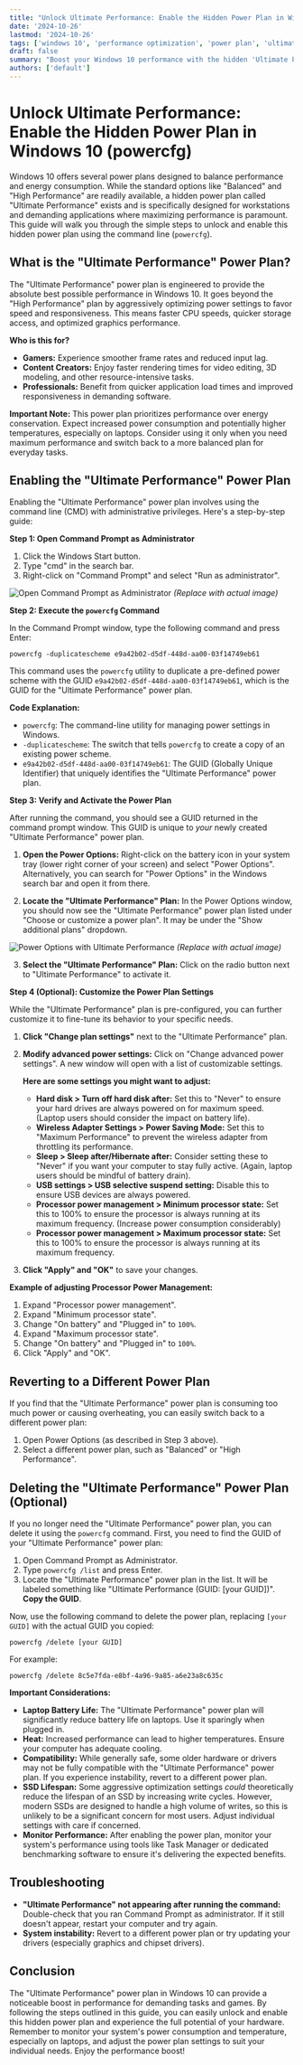 ```yaml
---
title: "Unlock Ultimate Performance: Enable the Hidden Power Plan in Windows 10 (powercfg)"
date: '2024-10-26'
lastmod: '2024-10-26'
tags: ['windows 10', 'performance optimization', 'power plan', 'ultimate performance', 'powercfg', 'cmd', 'gaming', 'high performance', 'windows tweaks']
draft: false
summary: "Boost your Windows 10 performance with the hidden 'Ultimate Performance' power plan. This guide provides a step-by-step tutorial using the command line (powercfg) to unlock and enable this high-performance mode for demanding applications and gaming."
authors: ['default']
---
```


# Unlock Ultimate Performance: Enable the Hidden Power Plan in Windows 10 (powercfg)

Windows 10 offers several power plans designed to balance performance and energy consumption.  While the standard options like "Balanced" and "High Performance" are readily available, a hidden power plan called "Ultimate Performance" exists and is specifically designed for workstations and demanding applications where maximizing performance is paramount.  This guide will walk you through the simple steps to unlock and enable this hidden power plan using the command line (`powercfg`).

## What is the "Ultimate Performance" Power Plan?

The "Ultimate Performance" power plan is engineered to provide the absolute best possible performance in Windows 10.  It goes beyond the "High Performance" plan by aggressively optimizing power settings to favor speed and responsiveness.  This means faster CPU speeds, quicker storage access, and optimized graphics performance.

**Who is this for?**

*   **Gamers:**  Experience smoother frame rates and reduced input lag.
*   **Content Creators:**  Enjoy faster rendering times for video editing, 3D modeling, and other resource-intensive tasks.
*   **Professionals:** Benefit from quicker application load times and improved responsiveness in demanding software.

**Important Note:**  This power plan prioritizes performance over energy conservation. Expect increased power consumption and potentially higher temperatures, especially on laptops.  Consider using it only when you need maximum performance and switch back to a more balanced plan for everyday tasks.

## Enabling the "Ultimate Performance" Power Plan

Enabling the "Ultimate Performance" power plan involves using the command line (CMD) with administrative privileges. Here's a step-by-step guide:

**Step 1: Open Command Prompt as Administrator**

1.  Click the Windows Start button.
2.  Type "cmd" in the search bar.
3.  Right-click on "Command Prompt" and select "Run as administrator".

   ![Open Command Prompt as Administrator](image-example-command-prompt-admin.png)  *(Replace with actual image)*

**Step 2: Execute the `powercfg` Command**

In the Command Prompt window, type the following command and press Enter:

```
powercfg -duplicatescheme e9a42b02-d5df-448d-aa00-03f14749eb61
```

This command uses the `powercfg` utility to duplicate a pre-defined power scheme with the GUID `e9a42b02-d5df-448d-aa00-03f14749eb61`, which is the GUID for the "Ultimate Performance" power plan.

**Code Explanation:**

*   `powercfg`:  The command-line utility for managing power settings in Windows.
*   `-duplicatescheme`:  The switch that tells `powercfg` to create a copy of an existing power scheme.
*   `e9a42b02-d5df-448d-aa00-03f14749eb61`: The GUID (Globally Unique Identifier) that uniquely identifies the "Ultimate Performance" power plan.

**Step 3: Verify and Activate the Power Plan**

After running the command, you should see a GUID returned in the command prompt window.  This GUID is unique to *your* newly created "Ultimate Performance" power plan.

1.  **Open the Power Options:**  Right-click on the battery icon in your system tray (lower right corner of your screen) and select "Power Options".  Alternatively, you can search for "Power Options" in the Windows search bar and open it from there.

2.  **Locate the "Ultimate Performance" Plan:**  In the Power Options window, you should now see the "Ultimate Performance" power plan listed under "Choose or customize a power plan".  It may be under the "Show additional plans" dropdown.

   ![Power Options with Ultimate Performance](image-example-power-options.png) *(Replace with actual image)*

3.  **Select the "Ultimate Performance" Plan:**  Click on the radio button next to "Ultimate Performance" to activate it.

**Step 4 (Optional): Customize the Power Plan Settings**

While the "Ultimate Performance" plan is pre-configured, you can further customize it to fine-tune its behavior to your specific needs.

1.  **Click "Change plan settings"** next to the "Ultimate Performance" plan.

2.  **Modify advanced power settings:** Click on "Change advanced power settings".  A new window will open with a list of customizable settings.

    **Here are some settings you might want to adjust:**

    *   **Hard disk > Turn off hard disk after:**  Set this to "Never" to ensure your hard drives are always powered on for maximum speed.  (Laptop users should consider the impact on battery life).
    *   **Wireless Adapter Settings > Power Saving Mode:**  Set this to "Maximum Performance" to prevent the wireless adapter from throttling its performance.
    *   **Sleep > Sleep after/Hibernate after:**  Consider setting these to "Never" if you want your computer to stay fully active.  (Again, laptop users should be mindful of battery drain).
    *   **USB settings > USB selective suspend setting:** Disable this to ensure USB devices are always powered.
    *   **Processor power management > Minimum processor state:**  Set this to 100% to ensure the processor is always running at its maximum frequency. (Increase power consumption considerably)
    *   **Processor power management > Maximum processor state:**  Set this to 100% to ensure the processor is always running at its maximum frequency.

3.  **Click "Apply" and "OK"** to save your changes.

**Example of adjusting Processor Power Management:**

1.  Expand "Processor power management".
2.  Expand "Minimum processor state".
3.  Change "On battery" and "Plugged in" to `100%`.
4.  Expand "Maximum processor state".
5.  Change "On battery" and "Plugged in" to `100%`.
6.  Click "Apply" and "OK".

## Reverting to a Different Power Plan

If you find that the "Ultimate Performance" power plan is consuming too much power or causing overheating, you can easily switch back to a different power plan:

1.  Open Power Options (as described in Step 3 above).
2.  Select a different power plan, such as "Balanced" or "High Performance".

## Deleting the "Ultimate Performance" Power Plan (Optional)

If you no longer need the "Ultimate Performance" power plan, you can delete it using the `powercfg` command.  First, you need to find the GUID of your "Ultimate Performance" power plan:

1.  Open Command Prompt as Administrator.
2.  Type `powercfg /list` and press Enter.
3.  Locate the "Ultimate Performance" power plan in the list.  It will be labeled something like "Ultimate Performance (GUID: [your GUID])".  **Copy the GUID**.

Now, use the following command to delete the power plan, replacing `[your GUID]` with the actual GUID you copied:

```
powercfg /delete [your GUID]
```

For example:

```
powercfg /delete 8c5e7fda-e8bf-4a96-9a85-a6e23a8c635c
```

**Important Considerations:**

*   **Laptop Battery Life:**  The "Ultimate Performance" power plan will significantly reduce battery life on laptops. Use it sparingly when plugged in.
*   **Heat:**  Increased performance can lead to higher temperatures. Ensure your computer has adequate cooling.
*   **Compatibility:**  While generally safe, some older hardware or drivers may not be fully compatible with the "Ultimate Performance" power plan. If you experience instability, revert to a different power plan.
*   **SSD Lifespan:** Some aggressive optimization settings *could* theoretically reduce the lifespan of an SSD by increasing write cycles. However, modern SSDs are designed to handle a high volume of writes, so this is unlikely to be a significant concern for most users.  Adjust individual settings with care if concerned.
*   **Monitor Performance:** After enabling the power plan, monitor your system's performance using tools like Task Manager or dedicated benchmarking software to ensure it's delivering the expected benefits.

## Troubleshooting

*   **"Ultimate Performance" not appearing after running the command:**  Double-check that you ran Command Prompt as administrator. If it still doesn't appear, restart your computer and try again.
*   **System instability:** Revert to a different power plan or try updating your drivers (especially graphics and chipset drivers).

## Conclusion

The "Ultimate Performance" power plan in Windows 10 can provide a noticeable boost in performance for demanding tasks and games. By following the steps outlined in this guide, you can easily unlock and enable this hidden power plan and experience the full potential of your hardware. Remember to monitor your system's power consumption and temperature, especially on laptops, and adjust the power plan settings to suit your individual needs.  Enjoy the performance boost!